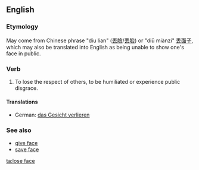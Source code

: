 ==English==
===Etymology===
May come from Chinese phrase "diu lian" ([[丟臉]]/[[丢脸]]) or "diū miànzi" [[丢面子]], which may also be translated into English as being unable to show one's face in public.

===Verb===
{{infl|en|verb|head=to [[lose]] [[face]]}}
# {{idiom}} To lose the respect of others, to be humiliated or experience public disgrace.

====Translations====
*German: [[das Gesicht verlieren]]

===See also===
*[[give face]]
*[[save face]]

[[ta:lose face]]